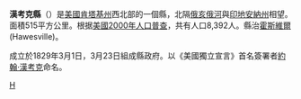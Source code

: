{{noteTA
|T=zh-hans:汉考克县 (肯塔基州);zh-hk:漢考克縣 (肯塔基州);zh-tw:漢考克郡 (肯塔基州);
}}

{{Otheruses|漢考克縣|subject=美國肯塔基州的一個縣|other=同名的縣}}
<!--[[File:Map_of_Kentucky_highlighting_Hancock_County.svg|250px]]-->
{{Infobox U.S. County
| county  = 漢考克縣
| state = 肯塔基州
| en county  = Hancock County
| en state = Kentucky
| seal = 
| founded year = 1829
| founded date = 
| seat wl = Hawesville
| largest city wl = Lewisport
| area mi = 199
| area km = 515
| area land mi = 189
| area land km = 489
| area water mi = 10
| area water km = 26
| area percentage = 5.09%
| census yr = 2000
| pop = 8,392
| density mi = 44
| density km = 17
| time zone = Central
| UTC offset = -6
| DST offset = -5
| footnotes = 
| web = www.hancockcounty-ky.com
| named for = [[John_Hancock|John Hancock]] (1737–1793), signer of the [[United_States_Declaration_of_Independence|United States Declaration of Independence]].
}}
'''漢考克縣'''（{{lang-en|Hancock County}}）是[[美國|美國]][[肯塔基州|肯塔基州]]西北部的一個縣，北隔[[俄亥俄河|俄亥俄河]]與[[印地安納州|印地安納州]]相望。面積515平方公里。根据[[美國2000年人口普查|美國2000年人口普查]]，共有人口8,392人。縣治[[霍斯維爾|霍斯維爾]] (Hawesville)。

成立於1829年3月1日，3月23日組成縣政府。以《美國獨立宣言》首名簽署者[[約翰·漢考克|約翰·漢考克]]命名。

[[Category:肯塔基州行政区划|H]]